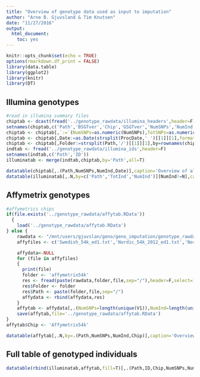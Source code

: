 ```yaml
---
title: "Overview of genotype data used as input to imputation"
author: "Arne B. Gjuvsland & Tim Knutsen"
date: "11/27/2016"
output: 
  html_document: 
    toc: yes
---
```


<!-- override r markdown default, http://stackoverflow.com/questions/24603003/changing-the-maximum-width-of-r-markdown-documents -->
<style type="text/css"> body .main-container { max-width: 80%; } </style>

```r
knitr::opts_chunk$set(echo = TRUE)
options(rmarkdown.df_print = FALSE)
library(data.table)
library(ggplot2)
library(knitr)
library(DT)
```

## Illumina genotypes

```r
#read in illumina summary files
chiptab <- dcast(fread('../genotype_rawdata/illumina_headers',header=F),V1~V2,value.var='V3')
setnames(chiptab,c('Path','BSGTver','Chip','GSGTver','NumSNPs','NumInd','ProcDate','TotSNPs','TotInd'))
chiptab <- chiptab[,`:=`(NumSNPs=as.numeric(NumSNPs),TotSNPs=as.numeric(TotSNPs),NumInd=as.numeric(NumInd),TotInd=as.numeric(TotInd))]
chiptab <- chiptab[,Date:=as.Date(strsplit(ProcDate,' ')[[1]][1],format='%m/%d/%Y'),by=rownames(chiptab)]
chiptab <- chiptab[,Folder:=strsplit(Path,'/')[[1]][1],by=rownames(chiptab)]
indtab <- fread('../genotype_rawdata/illumina_ids',header=F)
setnames(indtab,c('Path','ID'))
illuminatab <- merge(indtab,chiptab,by='Path',all=T)
```

```r
datatable(chiptab[,.(Path,NumSNPs,NumInd,Date)],caption='Overview of all Illumina files')
datatable(illuminatab[,.N,by=c('Path','TotInd','NumInd')][NumInd!=N],caption='FinalReport files where NumInd and number of IDs do not match')
```

## Affymetrix genotypes

```r
#affymetrics chips
if(file.exists('../genotype_rawdata/affytab.RData'))
  {
	load('../genotype_rawdata/affytab.RData')
} else {
	rawdata <- "/mnt/users/gjuvslan/geno/geno_imputation/genotype_rawdata"
	affyfiles <- c('Swedish_54k_ed1.txt','Nordic_54k_2012_ed1.txt','Nordic_54k.txt','Nordic_HDexchange_201110.txt') 

	affydata<-NULL
	for (file in affyfiles)
	{
	  print(file)
	  folder <- 'affymetrix54k'
	  res <- fread(paste(rawdata,folder,file,sep="/"),header=F,select=1:2)
	  res$Folder <- folder
	  res$Path <- paste(folder,file,sep="/")
	  affydata <- rbind(affydata,res)
	}
	affytab <- affydata[,.(NumSNPs=length(unique(V1)),NumInd=length(unique(V2)),ID=unique(V2)),by=c('Path','Folder')]
	save(affytab,file='../genotype_rawdata/affytab.RData')
}
affytab$Chip <- 'Affymetrix54k'
```

```r
datatable(affytab[,.N,by=.(Path,NumSNPs,NumInd,Chip)],caption='Overview of Affymetrix files')
```

## Full table of genotyped individuals

```r
datatable(rbind(illuminatab,affytab,fill=T)[,.(Path,ID,Chip,NumSNPs,NumInd,Date)],caption='Full table of genotyped individuals')
```